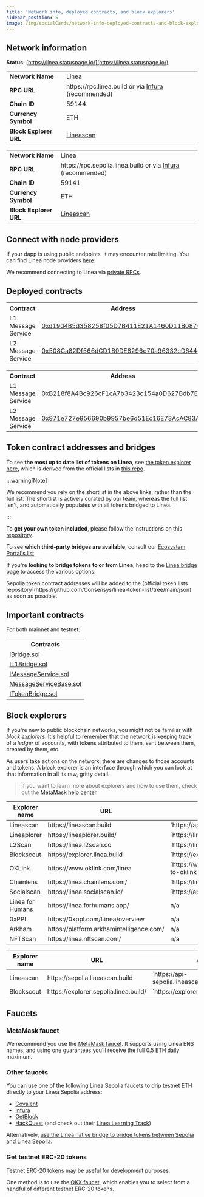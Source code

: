 ```yaml
---
title: 'Network info, deployed contracts, and block explorers'
sidebar_position: 5
image: /img/socialCards/network-info-deployed-contracts-and-block-explorers.jpg
---
```



## Network information

**Status**: [https://linea.statuspage.io/](https://linea.statuspage.io/)

<Tabs groupId="Mainnet-Testnet" className="my-tabs">
  <TabItem 
  value="Mainnet" label="Mainnet" default>
  <table>
      <tr>
          <td align="left"><b>Network Name</b></td>
          <td align="left">Linea</td>
      </tr>
      <tr>
          <td align="left"><b>RPC URL</b></td>
          <td align="left">https://rpc.linea.build or via <a href="https://support.linea.build/hc/en-us/articles/15752713253147">Infura</a> (recommended)</td>
      </tr>
      <tr>
          <td align="left"><b>Chain ID</b></td>
          <td align="left">59144</td>
      </tr>
      <tr>
          <td align="left"><b>Currency Symbol</b></td>
          <td align="left">ETH</td>
      </tr>
      <tr>
          <td align="left"><b>Block Explorer URL</b></td>
          <td align="left"> <a href="https://lineascan.build/">Lineascan</a>  </td>
      </tr>
  </table>
  </TabItem>
  <TabItem value="Linea Sepolia" label="Linea Sepolia">
  <table>
      <tr>
          <td align="left"><b>Network Name</b></td>
          <td align="left">Linea</td>
      </tr>
      <tr>
          <td align="left"><b>RPC URL</b></td>
          <td align="left">https://rpc.sepolia.linea.build or via <a href="https://support.linea.build/hc/en-us/articles/15752713253147">Infura</a> (recommended)</td>
      </tr>
      <tr>
          <td align="left"><b>Chain ID</b></td>
          <td align="left">59141</td>
      </tr>
      <tr>
          <td align="left"><b>Currency Symbol</b></td>
          <td align="left">ETH</td>
      </tr>
      <tr>
          <td align="left"><b>Block Explorer URL</b></td>
          <td align="left"> <a href="https://sepolia.lineascan.build">Lineascan</a> </td>
      </tr>
  </table>
  </TabItem> 
</Tabs>

## Connect with node providers

If your dapp is using public endpoints, it may encounter rate limiting. You can find Linea node providers
[here](../tooling/node-providers/index.mdx).

We recommend connecting to Linea via [private RPCs](../tooling/node-providers/index.mdx#private-rpc-endpoints).

## Deployed contracts

<Tabs groupId="Mainnet-Testnet" className="my-tabs">
  <TabItem value="Mainnet" label="Mainnet" default>
    <table>
      <tr>
        <th>Contract</th>
        <th>Address</th>
      </tr>
      <tr>
        <td>L1 Message Service</td>
        <td>
          <a href="https://etherscan.io/address/0xd19d4B5d358258f05D7B411E21A1460D11B0876F">
            0xd19d4B5d358258f05D7B411E21A1460D11B0876F
          </a>
        </td>
      </tr>
      <tr>
        <td>L2 Message Service</td>
        <td>
          <a href="https://lineascan.build/address/0x508Ca82Df566dCD1B0DE8296e70a96332cD644ec">
            0x508Ca82Df566dCD1B0DE8296e70a96332cD644ec
          </a>
        </td>
      </tr>
    </table>
  </TabItem>
    <TabItem value="Linea Sepolia" label="Linea Sepolia">
    <table>
      <tr>
        <th>Contract</th>
        <th>Address</th>
      </tr>
      <tr>
        <td>L1 Message Service</td>
        <td>
          <a href="https://sepolia.etherscan.io/address/0xB218f8A4Bc926cF1cA7b3423c154a0D627Bdb7E5">
          0xB218f8A4Bc926cF1cA7b3423c154a0D627Bdb7E5
          </a>
        </td>
      </tr>
      <tr>
        <td>L2 Message Service</td>
        <td>
          <a href="https://sepolia.lineascan.build/address/0x971e727e956690b9957be6d51ec16e73acac83a7">
          0x971e727e956690b9957be6d51Ec16E73AcAC83A7
          </a>
        </td>
      </tr>
    </table>
  </TabItem>
</Tabs>

## Token contract addresses and bridges

<Tabs groupId="Mainnet-Testnet" className="my-tabs">
  <TabItem value="Mainnet" label="Mainnet" default>

To see **the most up to date list of tokens on Linea**, see
[the token explorer here](https://consensys.github.io/linea-token-list/), which is derived from the
official lists in [this repo](https://github.com/Consensys/linea-token-list/blob/main/json/linea-mainnet-token-shortlist.json). 

:::warning[Note]

We recommend you rely on the shortlist in the above links, rather than the full list. The shortlist is
actively curated by our team, whereas the full list isn't, and automatically populates with all
tokens bridged to Linea. 

:::

To **get your own token included**, please follow the instructions on this [repository](https://github.com/Consensys/linea-token-list).

To see **which third-party bridges are available**, consult our [Ecosystem Portal's list](https://linea.build/apps?types=bridge).

If you're **looking to bridge tokens to or from Linea**, head to the [Linea bridge page](https://bridge.linea.build/)
to access the various options.

  </TabItem>
  <TabItem value="Linea Sepolia" label="Linea Sepolia">
Sepolia token contract addresses will be added to the
[official token lists repository](https://github.com/Consensys/linea-token-list/tree/main/json) as soon as possible.
  </TabItem>
</Tabs>

## Important contracts

For both mainnet and testnet:

<table>
  <tr>
    <th>Contracts</th>
  </tr>
  <tr>
    <td>
      <a href="/files/testnet/IBridge.sol">IBridge.sol</a>
    </td>
  </tr>
  <tr>
    <td>
      <a href="/files/testnet/IL1Bridge.sol">IL1Bridge.sol</a>
    </td>
  </tr>
  <tr>
    <td>
      <a href="/files/testnet/IMessageService.sol">IMessageService.sol</a>
    </td>
  </tr>
  <tr>
    <td>
      <a href="/files/testnet/MessageServiceBase.sol">MessageServiceBase.sol</a>
    </td>
  </tr>
  <tr>
    <td>
      <a href="/files/testnet/ITokenBridge.sol">ITokenBridge.sol</a>
    </td>
  </tr>
</table>

## Block explorers

If you're new to public blockchain networks, you might not be familiar with _block explorers_. It's helpful to remember that the network is keeping track of a _ledger_ of accounts, with tokens attributed to them, sent between them, created by them, etc.

As users take actions on the network, there are changes to those accounts and tokens. A block explorer is an interface through which you can look at that information in all its raw, gritty detail.

> If you want to learn more about explorers and how to use them, check out the [MetaMask help center](https://support.metamask.io/managing-my-wallet/how-to-check-my-wallet-activity-on-the-blockchain-explorer/)

<Tabs groupId="Mainnet-Testnet" className="my-tabs">
  <TabItem value="Mainnet" label="Mainnet" default>
    <table>
      <thead>
        <tr>
          <th>Explorer name</th>
          <th>URL</th>
          <th>API URL</th>
        </tr>
      </thead>
      <tbody>
        <tr>
          <td>Lineascan</td>
          <td>https://lineascan.build</td>
          <td>`https://api.lineascan.build/api`</td>
        </tr>
        <tr>
          <td>Lineaplorer</td>
          <td>https://lineaplorer.build/</td>
          <td>`https://lineaplorer.build/api`</td>
        </tr>
        <tr>
          <td>L2Scan</td>
          <td>https://linea.l2scan.co</td>
          <td>`https://linea.l2scan.co/api/contract`</td>
        </tr>
        <tr>
          <td>Blockscout</td>
          <td>https://explorer.linea.build</td>
          <td>`https://explorer.linea.build/api`</td>
        </tr>
        <tr>
          <td>OKLink</td>
          <td>https://www.oklink.com/linea</td>
          <td>`https://www.oklink.com/docs/en/#welcome-to-oklink-api`</td>
        </tr>
        <tr>
          <td>Chainlens</td>
          <td>https://linea.chainlens.com/</td>
          <td>`https://linea.chainlens.com/api`</td>
        </tr>
        <tr>
          <td>Socialscan</td>
          <td>https://linea.socialscan.io/</td>
          <td>`https://api.socialscan.io/linea`</td>
        </tr>
        <tr>
          <td>Linea for Humans</td>
          <td>https://linea.forhumans.app/</td>
          <td>n/a</td>
        </tr>
        <tr>
          <td>0xPPL</td>
          <td>https://0xppl.com/Linea/overview</td>
          <td>n/a</td>
        </tr>
        <tr>
          <td>Arkham</td>
          <td>https://platform.arkhamintelligence.com/</td>
          <td>n/a</td>
        </tr>
        <tr>
          <td>NFTScan</td>
          <td>https://linea.nftscan.com/</td>
          <td>n/a</td>
        </tr>
      </tbody>
    </table>
  </TabItem>
  <TabItem value="Linea Sepolia" label="Linea Sepolia" default>
    <table>
      <thead>
        <tr>
          <th>Explorer name</th>
          <th>URL</th>
          <th>API URL</th>
        </tr>
      </thead>
      <tbody>
        <tr>
          <td>Lineascan</td>
          <td>https://sepolia.lineascan.build</td>
          <td>`https://api-sepolia.lineascan.build/api`</td>
        </tr>
        <tr>
          <td>Blockscout</td>
          <td>https://explorer.sepolia.linea.build/</td>
          <td>`https://explorer.sepolia.linea.build/api`</td>
        </tr>
      </tbody>
    </table>
  </TabItem>
</Tabs>

## Faucets

### MetaMask faucet

We recommend you use the [MetaMask faucet](https://docs.metamask.io/developer-tools/faucet/). It
supports using Linea ENS names, and using one guarantees you'll receive the full 0.5 ETH daily 
maximum.

### Other faucets

You can use one of the following Linea Sepolia faucets to drip testnet ETH directly to your
Linea Sepolia address:

- [Covalent](https://www.covalenthq.com/faucet/)
- [Infura](https://www.infura.io/faucet/linea)
- [GetBlock](https://getblock.io/faucet/linea-sepolia/)
- [HackQuest](https://www.hackquest.io/en/faucets/59141) (and check out their [Linea Learning Track](https://www.hackquest.io/en/learning-track/9be129e7-575b-49bd-a64e-1bbe32427ace))

Alternatively, [use the Linea native bridge to bridge tokens between Sepolia and Linea Sepolia](../../developers/guides/bridge/how-to-bridge-eth.mdx).

### Get testnet ERC-20 tokens

Testnet ERC-20 tokens may be useful for development purposes.

One method is to use the [OKX faucet](https://www.okx.com/xlayer/faucet/sepoliafaucet), which 
enables you to select from a handful of different testnet ERC-20 tokens. 

